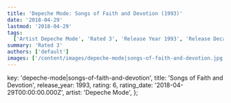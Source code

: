 ```yaml
---
title: 'Depeche Mode: Songs of Faith and Devotion (1993)'
date: '2018-04-29'
lastmod: '2018-04-29'
tags:
  ['Artist Depeche Mode', 'Rated 3', 'Release Year 1993', 'Release Decade 1990']
summary: 'Rated 3'
authors: ['default']
images: ['/content/images/depeche-mode|songs-of-faith-and-devotion.jpg']
---
```


  key: 'depeche-mode|songs-of-faith-and-devotion',
  title: 'Songs of Faith and Devotion',
  release_year: 1993,
  rating: 6,
  rating_date: '2018-04-29T00:00:00.000Z',
  artist: 'Depeche Mode',
};

<MusicRating data={data} />
